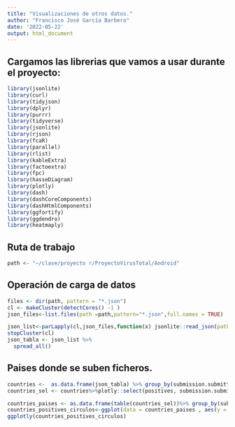 ```yaml
---
title: "Visualizaciones de otros datos."
author: "Francisco José García Barbero"
date: '2022-05-22'
output: html_document
---
```


## Cargamos las librerias que vamos a usar durante el proyecto:
```r
library(jsonlite)
library(curl)
library(tidyjson)
library(dplyr)
library(purrr)
library(tidyverse)
library(jsonlite)
library(rjson)
library(fcaR)
library(parallel)
library(rlist)
library(kableExtra)
library(factoextra)
library(fpc)
library(hasseDiagram)
library(plotly)
library(dash)
library(dashCoreComponents)
library(dashHtmlComponents)
library(ggfortify)
library(ggdendro)
library(heatmaply)

```

## Ruta de trabajo

```r
path <- "~/clase/proyecto r/ProyectoVirusTotal/Android"
```

## Operación de carga de datos

```r
files <- dir(path, pattern = "*.json")
cl <- makeCluster(detectCores() -1 )
json_files<-list.files(path =path,pattern="*.json",full.names = TRUE)

json_list<-parLapply(cl,json_files,function(x) jsonlite::read_json(path = x , simplifyVector = TRUE))
stopCluster(cl)
json_tabla <- json_list %>%
  spread_all()
```
## Paises donde se suben ficheros.

```r
countries <-  as.data.frame(json_tabla) %>% group_by(submission.submitter_country)
countries_sel <- countries%>%plotly::select(positives, submission.submitter_country)

countries_paises <- as.data.frame(table(countries_sel))%>% group_by(submission.submitter_country)
countries_positives_circulos<-ggplot(data = countries_paises , aes(y = positives , x = submission.submitter_country , size = Freq , color = submission.submitter_country)) +  geom_point(alpha=0.3) + scale_size(range = c(.1, 18), name="Frecuencia")
ggplotly(countries_positives_circulos)
```